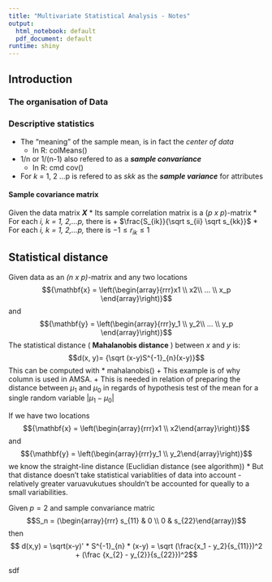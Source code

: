 ---
title: "Multivariate Statistical Analysis - Notes"
output:
  html_notebook: default
  pdf_document: default
runtime: shiny
---


## Introduction

### The organisation of Data



### Descriptive statistics
* The "meaning" of the sample mean, is in fact the *center of data* 
  +  In R: colMeans()
* 1/n or 1/(n-1) also refered to as a __*sample convariance*__  
  +  In R: cmd cov()
* For *k* = 1, 2 ...p is refered to as *skk* as the __*sample variance*__ for attributes

#### Sample covariance matrix
Given the data matrix __*X*__ 
* Its sample correlation matrix is a (*p x p*)-matrix
* For each *i, k = 1, 2,...p,* there is 
  + $\frac{S_{ik}}{\sqrt s_{ii} \sqrt s_{kk}}$
* For each *i, k = 1, 2,...p,* there is $-1\le r_{ik} \le 1$

## Statistical distance
Given data as an *(n x p)*-matrix and any two locations $${\mathbf{x} = \left(\begin{array}{rrr}x1 \\ x2\\ ... \\ x_p \end{array}\right)}$$ and 
$${\mathbf{y} = \left(\begin{array}{rrr}y_1 \\ y_2\\ ... \\ y_p \end{array}\right)}$$
The statistical distance ( __Mahalanobis distance__ ) between *x* and *y* is: 
  $$d(x, y)= {\sqrt (x-y)S^{-1}_{n}(x-y)}$$
This can be computed with
* mahalanobis()
  + This example is of why column is used in AMSA.
  + This is needed in relation of preparing the distance between $\mu_1$ and $\mu_0$ in regards of hypothesis test of the mean for a single random variable $|\mu_1 - \mu_0|$

If we have two locations   $${\mathbf{x} = \left(\begin{array}{rrr}x1 \\ x2\end{array}\right)}$$ and  
$${\mathbf{y} = \left(\begin{array}{rrr}y_1 \\ y_2\end{array}\right)}$$ we know the straight-line distance (Euclidian distance (see algorithm))
* But that distance doesn't take statistical variablities of data into account - relatively greater varuavukutues shouldn't be accounted for queally to a small variabilities. 

Given $p = 2$ and sample convariance matric $$S_n = (\begin{array}{rrr}
s_{11} & 0  \\ 0 & s_{22}\end{array})$$ then
$$ d(x,y) = \sqrt(x-y)' * S^{-1}_{n} * (x-y) = \sqrt (\frac{x_1 - y_2}{s_{11}})^2 + (\frac {x_{2} - y_{2}}{s_{22}})^2$$



sdf





















